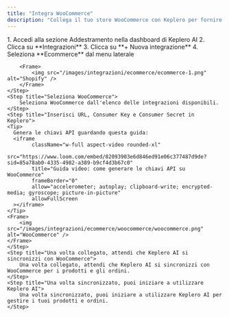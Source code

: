 ```yaml
---
title: "Integra WooCommerce"
description: "Collega il tuo store WooCommerce con Keplero per fornire alla tua AI tutti i dati necessari su prodotti e ordini"
---
```


<Steps>
    <Step title="Crea una nuova azione">
        1. Accedi alla sezione Addestramento nella dashboard di Keplero AI
        2. Clicca su **Integrazioni**
        3. Clicca su **+ Nuova integrazione**
        4. Seleziona **Ecommerce** dal menu laterale

        <Frame>
            <img src="/images/integrazioni/ecommerce/ecommerce-1.png" alt="Shopify" />
        </Frame>
    </Step>
    <Step title="Seleziona WooCommerce">
        Seleziona WooCommerce dall'elenco delle integrazioni disponibili.
    </Step>
    <Step title="Inserisci URL, Consumer Key e Consumer Secret in Keplero">
    <Tip> 
      Genera le chiavi API guardando questa guida:
      <iframe
            className="w-full aspect-video rounded-xl"
            src="https://www.loom.com/embed/82093903e6d846ed91e06c377487d9de?sid=85a78ab0-4335-4982-a389-b9cf4d3b67c0"
            title="Guida video: come generare le chiavi API su WooCommerce"
            frameBorder="0"
            allow="accelerometer; autoplay; clipboard-write; encrypted-media; gyroscope; picture-in-picture"
            allowFullScreen
      ></iframe>
    </Tip>
    <Frame>
        <img src="/images/integrazioni/ecommerce/woocommerce/woocommerce.png" alt="WooCommerce" />
    </Frame>
    </Step>
    <Step title="Una volta collegato, attendi che Keplero AI si sincronizzi con WooCommerce">
        Una volta collegato, attendi che Keplero AI si sincronizzi con WooCommerce per i prodotti e gli ordini.
    </Step>
    <Step title="Una volta sincronizzato, puoi iniziare a utilizzare Keplero AI">
        Una volta sincronizzato, puoi iniziare a utilizzare Keplero AI per gestire i tuoi prodotti e ordini.
    </Step>
</Steps>
